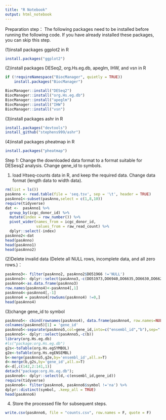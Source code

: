 ```yaml
---
title: "R Notebook"
output: html_notebook
---
```


Preparation step：
The following packages need to be installed before running the following code. If you have already installed these packages, you can skip this step. 

(1)install packages ggplot2 in R
```r
install.packages("ggplot2")
```
(2)install packages DESeq2, org.Hs.eg.db, apeglm, IHW, and vsn in R
```r
if (!requireNamespace("BiocManager", quietly = TRUE))
    install.packages("BiocManager")

BiocManager::install("DESeq2")
BiocManager::install("org.Hs.eg.db")
BiocManager::install("apeglm")
BiocManager::install("IHW")
BiocManager::install("vsn")
```
(3)install packages ashr in R
```r
install.packages("devtools")
install_github("stephens999/ashr")
```
(4)install packages pheatmap in R
```r
install.packages("pheatmap")
```




Step 1:
Change the downloaded data format to a format suitable for DESesq2 analysis. Change gene_id to symbols.

(1) load Htseq-counts data in R, and keep the required data. Change data format (length data to width data).
```r
rm(list = ls())
pasAnno <- read.table(file = 'seq.tsv', sep = '\t', header = TRUE) 
pasAnno1<-subset(pasAnno,select = c(1,8,10))
require(tidyverse)
dat <-  pasAnno1 %>% 
  group_by(icgc_donor_id) %>%
  mutate(index = row_number()) %>%
  pivot_wider(names_from = icgc_donor_id, 
              values_from = raw_read_count) %>%
  dplyr::select(-index)
pasAnno2<-dat
head(pasAnno)
head(pasAnno1)
head(pasAnno2)
```
(2)Delete invalid data (Delete all NULL rows, incomplete data, and all zero rows.)：
```r
pasAnno3<- filter(pasAnno2, pasAnno2$DO51966 !='NULL') 
pasAnno3<- dplyr::select(pasAnno3,-c(DO51973,DO6940,DO6635,DO6630,DO6625,DO6620,DO6730,DO6408,DO6406,DO6400,DO6454,DO6450,DO6452,DO6448,DO6444,DO6438,DO6430,DO6426,DO6422,DO6424,DO6498,DO6494,DO6488,DO6484,DO6486,DO6480,DO6482,DO6476,DO6478,DO6472,DO6474,DO6466,DO6464,DO6460,DO6531,DO6534,DO6525,DO6519,DO6516,DO6510,DO6507,DO6504,DO6501,DO6565,DO6561,DO6558,DO6555,DO6552,DO6546,DO6543,DO6585,DO6615,DO6374,DO6360,DO6356,DO6351,DO6396,DO6394,DO6390,DO7108,DO7136,DO7112,DO7048,DO7084,DO6760,DO6418))
pasAnno4<-as.data.frame(pasAnno3)
row.names(pasAnno4)<-pasAnno4[,1]
pasAnno4<-pasAnno4[,-1]
pasAnno4 = pasAnno4[rowSums(pasAnno4) !=0,]
head(pasAnno4)
```
(3)change gene_id to symbol
```r
pasAnno5<- cbind(rownames(pasAnno4), data.frame(pasAnno4, row.names=NULL))
colnames(pasAnno5)[1] = 'gene_id'
pasAnno5<-separate(pasAnno5,col=gene_id,into=c("ensembl_id","b"),sep="[.]" )
pasAnno5<- dplyr::select(pasAnno5,-c(b))
library(org.Hs.eg.db)
#ls("package:org.Hs.eg.db")
g2s<-toTable(org.Hs.egSYMBOL)
g2e<-toTable(org.Hs.egENSEMBL)
b<-merge(pasAnno5,g2e,by='ensembl_id',all.x=T)
d<-merge(b,g2s,by='gene_id',all.x=T)
d<-d[,c(142,2:141,1)]
detach("package:org.Hs.eg.db");
pasAnno6<- dplyr::select(d,-c(ensembl_id,gene_id))
require(tidyverse)
pasAnno6<- filter(pasAnno6, pasAnno6$symbol !='na') %>% 
dplyr::distinct(symbol, .keep_all = TRUE)
head(pasAnno6)
```
(4) Store the processed file for subsequent steps.
```r
write.csv(pasAnno6, file = "counts.csv", row.names = F, quote = F)
```


